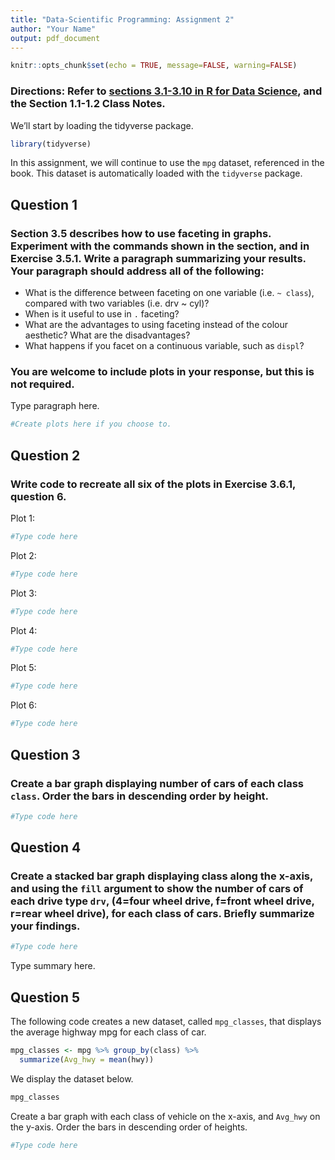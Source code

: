 ```yaml
---
title: "Data-Scientific Programming: Assignment 2"
author: "Your Name"
output: pdf_document
---
```


```r
knitr::opts_chunk$set(echo = TRUE, message=FALSE, warning=FALSE)
```


### Directions: Refer to [sections 3.1-3.10 in R for Data Science](https://r4ds.had.co.nz/data-visualisation.html), and the Section 1.1-1.2 Class Notes.

We'll start by loading the tidyverse package. 

```r
library(tidyverse)
```

In this assignment, we will continue to use the `mpg` dataset, referenced in the book. This dataset is automatically loaded with the `tidyverse` package. 


## Question 1

### Section 3.5 describes how to use faceting in graphs. Experiment with the commands shown in the section, and in Exercise 3.5.1. Write a paragraph summarizing your results. Your paragraph should address all of the following:

* What is the difference between faceting on one variable (i.e. `~ class`), compared with two variables (i.e. drv ~ cyl)?    
* When is it useful to use in `.` faceting?   
* What are the advantages to using faceting instead of the colour aesthetic? What are the disadvantages?     
* What happens if you facet on a continuous variable, such as `displ`?

### You are welcome to include plots in your response, but this is not required. 

Type paragraph here. 


```r
#Create plots here if you choose to. 
```


## Question 2

### Write code to recreate all six of the plots in Exercise 3.6.1, question 6. 

Plot 1:

```r
#Type code here
```

Plot 2:

```r
#Type code here
```

Plot 3:

```r
#Type code here
```

Plot 4:

```r
#Type code here
```

Plot 5: 

```r
#Type code here
```

Plot 6: 

```r
#Type code here
```

## Question 3

### Create a bar graph displaying number of cars of each class `class`. Order the bars in descending order by height. 

```r
#Type code here
```

## Question 4

### Create a stacked bar graph displaying class along the x-axis, and using the `fill` argument to show the number of cars of each drive type `drv`, (4=four wheel drive, f=front wheel drive, r=rear wheel drive), for each class of cars. Briefly summarize your findings. 

```r
#Type code here
```

Type summary here. 

## Question 5

The following code creates a new dataset, called `mpg_classes`, that displays the average highway mpg for each class of car. 

```r
mpg_classes <- mpg %>% group_by(class) %>% 
  summarize(Avg_hwy = mean(hwy))
```

We display the dataset below. 

```r
mpg_classes
```


Create a bar graph with each class of vehicle on the x-axis, and `Avg_hwy` on the y-axis. Order the bars in descending order of heights. 

```r
#Type code here
```
